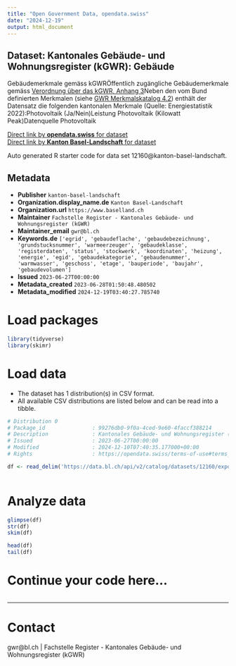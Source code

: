 ```yaml
---
title: "Open Government Data, opendata.swiss"
date: "2024-12-19"
output: html_document
---
```


## Dataset: Kantonales Gebäude- und Wohnungsregister (kGWR): Gebäude

Gebäudemerkmale gemäss kGWRÖffentlich zugängliche Gebäudemerkmale gemäss [Verordnung über das kGWR, Anhang 3](https://bl.clex.ch/frontend/annex_document_dictionaries/21431)Neben den vom Bund definierten Merkmalen (siehe [GWR Merkmalskatalog 4.2](https://www.housing-stat.ch/de/help/42.html)) enthält der Datensatz die folgenden kantonalen Merkmale (Quelle: Energiestatistik 2022):Photovoltaik (Ja/Nein)Leistung Photovoltaik (Kilowatt Peak)Datenquelle Photovoltaik

[Direct link by **opendata.swiss** for dataset](https://opendata.swiss/de/dataset/kantonales-gebaude-und-wohnungsregister-kgwr-gebaude)<br>
[Direct link by **Kanton Basel-Landschaft** for dataset](https://data.bl.ch/explore/dataset/12160/)

Auto generated R starter code for data set 12160@kanton-basel-landschaft.

## Metadata

- **Publisher** `kanton-basel-landschaft`
- **Organization.display_name.de** `Kanton Basel-Landschaft`
- **Organization.url** `https://www.baselland.ch`
- **Maintainer** `Fachstelle Register - Kantonales Gebäude- und Wohnungsregister (kGWR)`
- **Maintainer_email** `gwr@bl.ch`
- **Keywords.de** `['egrid', 'gebaudeflache', 'gebaudebezeichnung', 'grundstucksnummer', 'warmeerzeuger', 'gebaudeklasse', 'registerdaten', 'status', 'stockwerk', 'koordinaten', 'heizung', 'energie', 'egid', 'gebaudekategorie', 'gebaudenummer', 'warmwasser', 'geschoss', 'etage', 'bauperiode', 'baujahr', 'gebaudevolumen']`
- **Issued** `2023-06-27T00:00:00`
- **Metadata_created** `2023-06-28T01:50:48.480502`
- **Metadata_modified** `2024-12-19T03:40:27.785740`


# Load packages

```r

library(tidyverse)
library(skimr)

```

# Load data

-   The dataset has 1 distribution(s) in CSV format.
-   All available CSV distributions are listed below and can be read into a tibble.

```r

# Distribution 0
# Package_id               : 99276db0-9f0a-4ced-9e60-4faccf388214
# Description              : Kantonales Gebäude- und Wohnungsregister (kGWR): Gebäude (csv)
# Issued                   : 2023-06-27T00:00:00
# Modified                 : 2024-12-10T07:40:35.177000+00:00
# Rights                   : https://opendata.swiss/terms-of-use#terms_by

df <- read_delim('https://data.bl.ch/api/v2/catalog/datasets/12160/exports/csv?use_labels=true')



```

# Analyze data

```r

glimpse(df)
str(df)
skim(df)

head(df)
tail(df)

```

# Continue your code here...

```r

```

------------------------------------------------------------------------

# Contact

gwr@bl.ch | Fachstelle Register - Kantonales Gebäude- und Wohnungsregister (kGWR)
